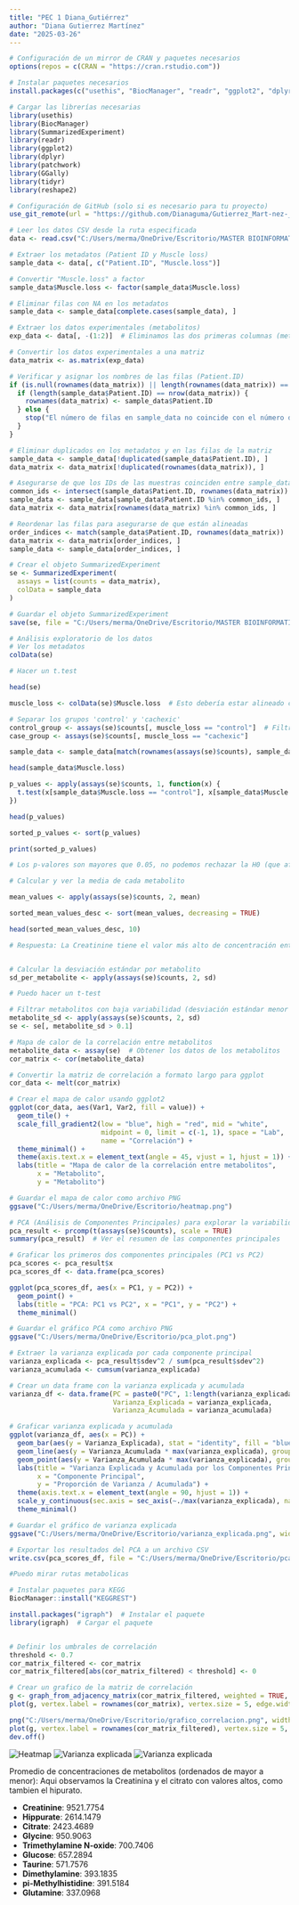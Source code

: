 ---
title: "PEC 1 Diana_Gutiérrez"
author: "Diana Gutierrez Martínez"
date: "2025-03-26"
---


```{r}

# Configuración de un mirror de CRAN y paquetes necesarios
options(repos = c(CRAN = "https://cran.rstudio.com"))

# Instalar paquetes necesarios
install.packages(c("usethis", "BiocManager", "readr", "ggplot2", "dplyr", "patchwork", "GGally", "tidyr", "reshape2"))

# Cargar las librerías necesarias
library(usethis)
library(BiocManager)
library(SummarizedExperiment)
library(readr)
library(ggplot2)
library(dplyr)
library(patchwork)
library(GGally)
library(tidyr)
library(reshape2)

# Configuración de GitHub (solo si es necesario para tu proyecto)
use_git_remote(url = "https://github.com/Dianaguma/Gutierrez_Mart-nez-_Diana_PEC1", overwrite = TRUE)

# Leer los datos CSV desde la ruta especificada
data <- read.csv("C:/Users/merma/OneDrive/Escritorio/MASTER BIOINFORMATICA/analisis de datos omicos/Gutiérrez -Martínez -Diana-PEC1/human_cachexia.csv")

# Extraer los metadatos (Patient ID y Muscle loss)
sample_data <- data[, c("Patient.ID", "Muscle.loss")]

# Convertir "Muscle.loss" a factor
sample_data$Muscle.loss <- factor(sample_data$Muscle.loss)

# Eliminar filas con NA en los metadatos
sample_data <- sample_data[complete.cases(sample_data), ]

# Extraer los datos experimentales (metabolitos)
exp_data <- data[, -(1:2)]  # Eliminamos las dos primeras columnas (metadatos)

# Convertir los datos experimentales a una matriz
data_matrix <- as.matrix(exp_data)

# Verificar y asignar los nombres de las filas (Patient.ID)
if (is.null(rownames(data_matrix)) || length(rownames(data_matrix)) == 0) {
  if (length(sample_data$Patient.ID) == nrow(data_matrix)) {
    rownames(data_matrix) <- sample_data$Patient.ID
  } else {
    stop("El número de filas en sample_data no coincide con el número de filas en data_matrix.")
  }
}

# Eliminar duplicados en los metadatos y en las filas de la matriz
sample_data <- sample_data[!duplicated(sample_data$Patient.ID), ]
data_matrix <- data_matrix[!duplicated(rownames(data_matrix)), ]

# Asegurarse de que los IDs de las muestras coinciden entre sample_data y data_matrix
common_ids <- intersect(sample_data$Patient.ID, rownames(data_matrix))
sample_data <- sample_data[sample_data$Patient.ID %in% common_ids, ]
data_matrix <- data_matrix[rownames(data_matrix) %in% common_ids, ]

# Reordenar las filas para asegurarse de que están alineadas
order_indices <- match(sample_data$Patient.ID, rownames(data_matrix))
data_matrix <- data_matrix[order_indices, ]
sample_data <- sample_data[order_indices, ]

# Crear el objeto SummarizedExperiment
se <- SummarizedExperiment(
  assays = list(counts = data_matrix),
  colData = sample_data
)

# Guardar el objeto SummarizedExperiment
save(se, file = "C:/Users/merma/OneDrive/Escritorio/MASTER BIOINFORMATICA/analisis de datos omicos/Gutiérrez -Martínez -Diana-PEC1/SummarizedExperiment_Diana_Gutiérrez.rda")

# Análisis exploratorio de los datos
# Ver los metadatos
colData(se)

# Hacer un t.test

head(se)

muscle_loss <- colData(se)$Muscle.loss  # Esto debería estar alineado con las columnas de la matriz

# Separar los grupos 'control' y 'cachexic'
control_group <- assays(se)$counts[, muscle_loss == "control"]  # Filtro por columnas
case_group <- assays(se)$counts[, muscle_loss == "cachexic"]

sample_data <- sample_data[match(rownames(assays(se)$counts), sample_data$Patient.ID), ]

head(sample_data$Muscle.loss)

p_values <- apply(assays(se)$counts, 1, function(x) {
  t.test(x[sample_data$Muscle.loss == "control"], x[sample_data$Muscle.loss == "cachexic"])$p.value
})

head(p_values)

sorted_p_values <- sort(p_values)

print(sorted_p_values)

# Los p-valores son mayores que 0.05, no podemos rechazar la H0 (que afirma  que no hay diferencias entre los grupos). Por tanto, no encontramos evidencia suficiente para decir que los metabolitos analizados difieren significativamente entre los grupos de pacientes cachexicos y controles.

# Calcular y ver la media de cada metabolito

mean_values <- apply(assays(se)$counts, 2, mean)

sorted_mean_values_desc <- sort(mean_values, decreasing = TRUE)

head(sorted_mean_values_desc, 10)

# Respuesta: La Creatinine tiene el valor más alto de concentración entre los metabolitos estudiados, con 9521.7754, seguido por Hippurate (2614.1479) y Citrate (2423.4689). Esto sugiere que la creatinina podría ser uno de los metabolitos más presentes en las muestras que estás analizando.


# Calcular la desviación estándar por metabolito
sd_per_metabolite <- apply(assays(se)$counts, 2, sd)

# Puedo hacer un t-test

# Filtrar metabolitos con baja variabilidad (desviación estándar menor que 0.1)
metabolite_sd <- apply(assays(se)$counts, 2, sd)
se <- se[, metabolite_sd > 0.1]

# Mapa de calor de la correlación entre metabolitos
metabolite_data <- assay(se)  # Obtener los datos de los metabolitos
cor_matrix <- cor(metabolite_data)

# Convertir la matriz de correlación a formato largo para ggplot
cor_data <- melt(cor_matrix)

# Crear el mapa de calor usando ggplot2
ggplot(cor_data, aes(Var1, Var2, fill = value)) +
  geom_tile() +
  scale_fill_gradient2(low = "blue", high = "red", mid = "white", 
                       midpoint = 0, limit = c(-1, 1), space = "Lab", 
                       name = "Correlación") +
  theme_minimal() +
  theme(axis.text.x = element_text(angle = 45, vjust = 1, hjust = 1)) +
  labs(title = "Mapa de calor de la correlación entre metabolitos",
       x = "Metabolito", 
       y = "Metabolito")

# Guardar el mapa de calor como archivo PNG
ggsave("C:/Users/merma/OneDrive/Escritorio/heatmap.png")

# PCA (Análisis de Componentes Principales) para explorar la variabilidad de los datos
pca_result <- prcomp(t(assays(se)$counts), scale = TRUE)
summary(pca_result)  # Ver el resumen de las componentes principales

# Graficar los primeros dos componentes principales (PC1 vs PC2)
pca_scores <- pca_result$x
pca_scores_df <- data.frame(pca_scores)

ggplot(pca_scores_df, aes(x = PC1, y = PC2)) +
  geom_point() +
  labs(title = "PCA: PC1 vs PC2", x = "PC1", y = "PC2") +
  theme_minimal()

# Guardar el gráfico PCA como archivo PNG
ggsave("C:/Users/merma/OneDrive/Escritorio/pca_plot.png")

# Extraer la varianza explicada por cada componente principal
varianza_explicada <- pca_result$sdev^2 / sum(pca_result$sdev^2)
varianza_acumulada <- cumsum(varianza_explicada)

# Crear un data frame con la varianza explicada y acumulada
varianza_df <- data.frame(PC = paste0("PC", 1:length(varianza_explicada)),
                          Varianza_Explicada = varianza_explicada,
                          Varianza_Acumulada = varianza_acumulada)

# Graficar varianza explicada y acumulada
ggplot(varianza_df, aes(x = PC)) +
  geom_bar(aes(y = Varianza_Explicada), stat = "identity", fill = "blue", alpha = 0.6) +
  geom_line(aes(y = Varianza_Acumulada * max(varianza_explicada), group = 1), color = "red", linewidth = 1) + 
  geom_point(aes(y = Varianza_Acumulada * max(varianza_explicada), group = 1), color = "red") + 
  labs(title = "Varianza Explicada y Acumulada por los Componentes Principales",
       x = "Componente Principal",
       y = "Proporción de Varianza / Acumulada") +
  theme(axis.text.x = element_text(angle = 90, hjust = 1)) +
  scale_y_continuous(sec.axis = sec_axis(~./max(varianza_explicada), name = "Proporción Acumulada")) +
  theme_minimal()

# Guardar el gráfico de varianza explicada
ggsave("C:/Users/merma/OneDrive/Escritorio/varianza_explicada.png", width = 10, height = 6, dpi = 300)

# Exportar los resultados del PCA a un archivo CSV
write.csv(pca_scores_df, file = "C:/Users/merma/OneDrive/Escritorio/pca_scores.csv")

#Puedo mirar rutas metabolicas

# Instalar paquetes para KEGG
BiocManager::install("KEGGREST")

install.packages("igraph")  # Instalar el paquete
library(igraph)  # Cargar el paquete


# Definir los umbrales de correlación
threshold <- 0.7
cor_matrix_filtered <- cor_matrix
cor_matrix_filtered[abs(cor_matrix_filtered) < threshold] <- 0

# Crear un grafico de la matriz de correlación
g <- graph_from_adjacency_matrix(cor_matrix_filtered, weighted = TRUE, mode = "undirected")
plot(g, vertex.label = rownames(cor_matrix), vertex.size = 5, edge.width = E(g)$weight * 5)

png("C:/Users/merma/OneDrive/Escritorio/grafico_correlacion.png", width = 800, height = 800)
plot(g, vertex.label = rownames(cor_matrix_filtered), vertex.size = 5, edge.width = E(g)$weight * 5)
dev.off() 

```

![Heatmap](C:/Users/merma/OneDrive/Escritorio/heatmap.png)
![Varianza explicada](C:/Users/merma/OneDrive/Escritorio/varianza_explicada.png)
![Varianza explicada](C:/Users/merma/OneDrive/Escritorio/grafico_correlacion.png)

Promedio de concentraciones de metabolitos (ordenados de mayor a menor): Aqui observamos la Creatinina y el citrato con valores altos, como tambien el hipurato. 

- **Creatinine**: 9521.7754
- **Hippurate**: 2614.1479
- **Citrate**: 2423.4689
- **Glycine**: 950.9063
- **Trimethylamine N-oxide**: 700.7406
- **Glucose**: 657.2894
- **Taurine**: 571.7576
- **Dimethylamine**: 393.1835
- **pi-Methylhistidine**: 391.5184
- **Glutamine**: 337.0968


